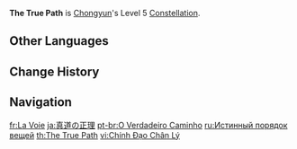{{Constellation Infobox
|image       = Constellation The True Path.png
|description = Increases the Level of [[Spirit Blade: Chonghua's Layered Frost]] by 3.<br>Maximum upgrade level is 15.
|level       = 5
|character   = Chongyun
|utility1    = Talent Level Increase
|utility2    = Elemental Skill Level Increase
}}
'''The True Path''' is [[Chongyun]]'s Level 5 [[Constellation]].

==Other Languages==
{{Other Languages
|en      = The True Path
|zhs     = 真道正理
|zhs_rm  = Zhēndào Zhènglǐ
|zht     = 真道正理
|zht_rm  = Zhēndào Zhènglǐ
|zh_tl   = The True Way and Correct Principles
|ja      = 真道の正理
|ja_rm   = Shindou no Seiri{{Assumed}}
|ja_tl   = The True Path of the Righteous Justice
|ko      = 참된 도리와 이치
|ko_rm   = Chamdoen Dori-wa Ichi
|ko_tl   = The True Duty and Logic
|es      = El verdadero camino
|es_tl   = The True Path
|fr      = La Voie
|fr_tl   = The Way
|ru      = Истинный порядок вещей
|ru_tl   = The True Order of Things
|th      = The True Path
|vi      = {{tt|Chính Đạo|正道}} {{tt|Chân Lý|真理}}
|vi_tl   = The True Way and Correct Principles{{Sino|vi|part=1}}
|de      = Die eine Wahrheit
|de_tl   = The One Truth
|id      = The True Path
|pt      = O Verdadeiro Caminho
|pt_tl   = The True Path
|tr      = Doğru Yol
|tr_tl   = The Right Path
|it      = Il giusto cammino
|it_tl   = 
}}

==Change History==
{{Change History|1.0}}

==Navigation==
{{Talent Navbox|Chongyun}}

[[fr:La Voie]]
[[ja:真道の正理]]
[[pt-br:O Verdadeiro Caminho]]
[[ru:Истинный порядок вещей]]
[[th:The True Path]]
[[vi:Chính Đạo Chân Lý]]